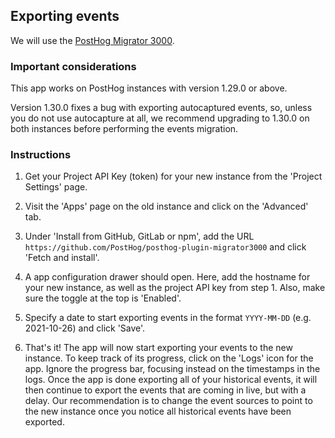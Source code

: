 ## Exporting events

We will use the [PostHog Migrator 3000](https://github.com/PostHog/posthog-plugin-migrator3000).

### Important considerations

This app works on PostHog instances with version 1.29.0 or above.

Version 1.30.0 fixes a bug with exporting autocaptured events, so, unless you do not use autocapture at all, we recommend upgrading to 1.30.0 on both instances before performing the events migration.

### Instructions

1. Get your Project API Key (token) for your new instance from the 'Project Settings' page. 

2. Visit the 'Apps' page on the old instance and click on the 'Advanced' tab.

3. Under 'Install from GitHub, GitLab or npm', add the URL `https://github.com/PostHog/posthog-plugin-migrator3000` and click 'Fetch and install'.

4. A app configuration drawer should open. Here, add the hostname for your new instance, as well as the project API key from step 1. Also, make sure the toggle at the top is 'Enabled'.

5. Specify a date to start exporting events in the format `YYYY-MM-DD` (e.g. 2021-10-26) and click 'Save'.

6. That's it! The app will now start exporting your events to the new instance. To keep track of its progress, click on the 'Logs' icon for the app. Ignore the progress bar, focusing instead on the timestamps in the logs. Once the app is done exporting all of your historical events, it will then continue to export the events that are coming in live, but with a delay. Our recommendation is to change the event sources to point to the new instance once you notice all historical events have been exported.
